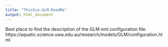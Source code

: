 ```yaml
---
title: "ThinIce-GLM-ReadMe"
output: html_document
---
```


Best place to find the description of the GLM nml configuration file:
https://aquatic.science.uwa.edu.au/research/models/GLM/configuration.html
